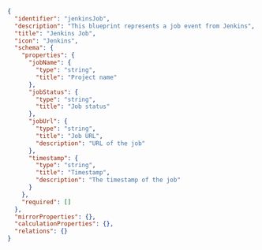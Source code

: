```json showLineNumbers
{
  "identifier": "jenkinsJob",
  "description": "This blueprint represents a job event from Jenkins",
  "title": "Jenkins Job",
  "icon": "Jenkins",
  "schema": {
    "properties": {
      "jobName": {
        "type": "string",
        "title": "Project name"
      },
      "jobStatus": {
        "type": "string",
        "title": "Job status"
      },
      "jobUrl": {
        "type": "string",
        "title": "Job URL",
        "description": "URL of the job"
      },
      "timestamp": {
        "type": "string",
        "title": "Timestamp",
        "description": "The timestamp of the job"
      }
    },
    "required": []
  },
  "mirrorProperties": {},
  "calculationProperties": {},
  "relations": {}
}
```
